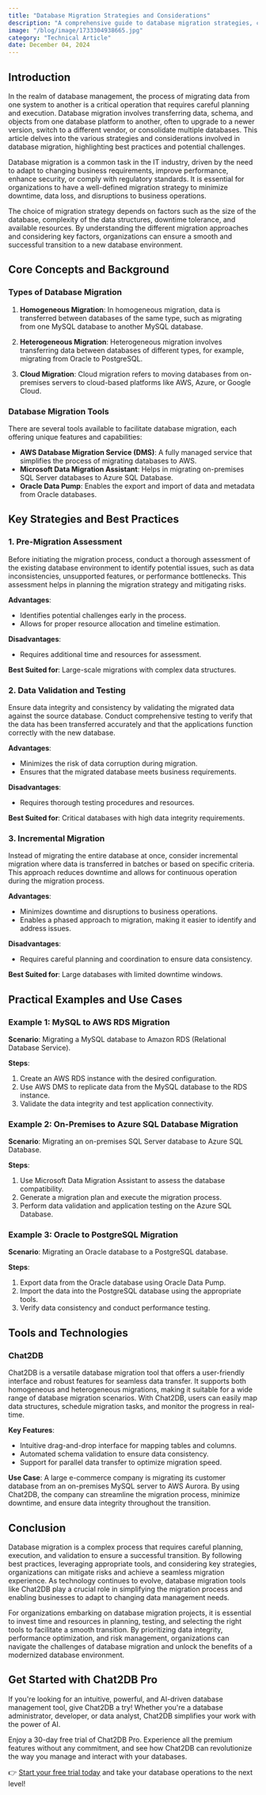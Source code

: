 ```yaml
---
title: "Database Migration Strategies and Considerations"
description: "A comprehensive guide to database migration strategies, considerations, and best practices for seamless data transfer."
image: "/blog/image/1733304938665.jpg"
category: "Technical Article"
date: December 04, 2024
---
```


## Introduction

In the realm of database management, the process of migrating data from one system to another is a critical operation that requires careful planning and execution. Database migration involves transferring data, schema, and objects from one database platform to another, often to upgrade to a newer version, switch to a different vendor, or consolidate multiple databases. This article delves into the various strategies and considerations involved in database migration, highlighting best practices and potential challenges.

Database migration is a common task in the IT industry, driven by the need to adapt to changing business requirements, improve performance, enhance security, or comply with regulatory standards. It is essential for organizations to have a well-defined migration strategy to minimize downtime, data loss, and disruptions to business operations.

The choice of migration strategy depends on factors such as the size of the database, complexity of the data structures, downtime tolerance, and available resources. By understanding the different migration approaches and considering key factors, organizations can ensure a smooth and successful transition to a new database environment.

## Core Concepts and Background

### Types of Database Migration

1. **Homogeneous Migration**: In homogeneous migration, data is transferred between databases of the same type, such as migrating from one MySQL database to another MySQL database.

2. **Heterogeneous Migration**: Heterogeneous migration involves transferring data between databases of different types, for example, migrating from Oracle to PostgreSQL.

3. **Cloud Migration**: Cloud migration refers to moving databases from on-premises servers to cloud-based platforms like AWS, Azure, or Google Cloud.

### Database Migration Tools

There are several tools available to facilitate database migration, each offering unique features and capabilities:

- **AWS Database Migration Service (DMS)**: A fully managed service that simplifies the process of migrating databases to AWS.
- **Microsoft Data Migration Assistant**: Helps in migrating on-premises SQL Server databases to Azure SQL Database.
- **Oracle Data Pump**: Enables the export and import of data and metadata from Oracle databases.

## Key Strategies and Best Practices

### 1. Pre-Migration Assessment

Before initiating the migration process, conduct a thorough assessment of the existing database environment to identify potential issues, such as data inconsistencies, unsupported features, or performance bottlenecks. This assessment helps in planning the migration strategy and mitigating risks.

**Advantages**:
- Identifies potential challenges early in the process.
- Allows for proper resource allocation and timeline estimation.

**Disadvantages**:
- Requires additional time and resources for assessment.

**Best Suited for**: Large-scale migrations with complex data structures.

### 2. Data Validation and Testing

Ensure data integrity and consistency by validating the migrated data against the source database. Conduct comprehensive testing to verify that the data has been transferred accurately and that the applications function correctly with the new database.

**Advantages**:
- Minimizes the risk of data corruption during migration.
- Ensures that the migrated database meets business requirements.

**Disadvantages**:
- Requires thorough testing procedures and resources.

**Best Suited for**: Critical databases with high data integrity requirements.

### 3. Incremental Migration

Instead of migrating the entire database at once, consider incremental migration where data is transferred in batches or based on specific criteria. This approach reduces downtime and allows for continuous operation during the migration process.

**Advantages**:
- Minimizes downtime and disruptions to business operations.
- Enables a phased approach to migration, making it easier to identify and address issues.

**Disadvantages**:
- Requires careful planning and coordination to ensure data consistency.

**Best Suited for**: Large databases with limited downtime windows.

## Practical Examples and Use Cases

### Example 1: MySQL to AWS RDS Migration

**Scenario**: Migrating a MySQL database to Amazon RDS (Relational Database Service).

**Steps**:
1. Create an AWS RDS instance with the desired configuration.
2. Use AWS DMS to replicate data from the MySQL database to the RDS instance.
3. Validate the data integrity and test application connectivity.

### Example 2: On-Premises to Azure SQL Database Migration

**Scenario**: Migrating an on-premises SQL Server database to Azure SQL Database.

**Steps**:
1. Use Microsoft Data Migration Assistant to assess the database compatibility.
2. Generate a migration plan and execute the migration process.
3. Perform data validation and application testing on the Azure SQL Database.

### Example 3: Oracle to PostgreSQL Migration

**Scenario**: Migrating an Oracle database to a PostgreSQL database.

**Steps**:
1. Export data from the Oracle database using Oracle Data Pump.
2. Import the data into the PostgreSQL database using the appropriate tools.
3. Verify data consistency and conduct performance testing.

## Tools and Technologies

### Chat2DB

Chat2DB is a versatile database migration tool that offers a user-friendly interface and robust features for seamless data transfer. It supports both homogeneous and heterogeneous migrations, making it suitable for a wide range of database migration scenarios. With Chat2DB, users can easily map data structures, schedule migration tasks, and monitor the progress in real-time.

**Key Features**:
- Intuitive drag-and-drop interface for mapping tables and columns.
- Automated schema validation to ensure data consistency.
- Support for parallel data transfer to optimize migration speed.

**Use Case**: A large e-commerce company is migrating its customer database from an on-premises MySQL server to AWS Aurora. By using Chat2DB, the company can streamline the migration process, minimize downtime, and ensure data integrity throughout the transition.

## Conclusion

Database migration is a complex process that requires careful planning, execution, and validation to ensure a successful transition. By following best practices, leveraging appropriate tools, and considering key strategies, organizations can mitigate risks and achieve a seamless migration experience. As technology continues to evolve, database migration tools like Chat2DB play a crucial role in simplifying the migration process and enabling businesses to adapt to changing data management needs.

For organizations embarking on database migration projects, it is essential to invest time and resources in planning, testing, and selecting the right tools to facilitate a smooth transition. By prioritizing data integrity, performance optimization, and risk management, organizations can navigate the challenges of database migration and unlock the benefits of a modernized database environment.

## Get Started with Chat2DB Pro

If you're looking for an intuitive, powerful, and AI-driven database management tool, give Chat2DB a try! Whether you're a database administrator, developer, or data analyst, Chat2DB simplifies your work with the power of AI.

Enjoy a 30-day free trial of Chat2DB Pro. Experience all the premium features without any commitment, and see how Chat2DB can revolutionize the way you manage and interact with your databases.

👉 [Start your free trial today](https://chat2db.ai/pricing) and take your database operations to the next level!
